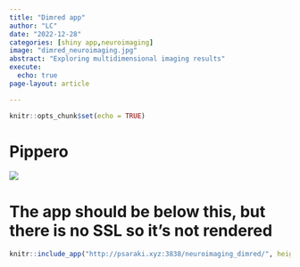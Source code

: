 ```yaml
---
title: "Dimred app"
author: "LC"
date: "2022-12-28"
categories: [shiny app,neuroimaging]
image: "dimred_neuroimaging.jpg"
abstract: "Exploring multidimensional imaging results"
execute:
  echo: true
page-layout: article

---
```


```r
knitr::opts_chunk$set(echo = TRUE)
```


# Pippero

![](dimred.gif)

# The app should be below this, but there is no SSL so it's not rendered

```r
knitr::include_app("http://psaraki.xyz:3838/neuroimaging_dimred/", height = 2000)
```




